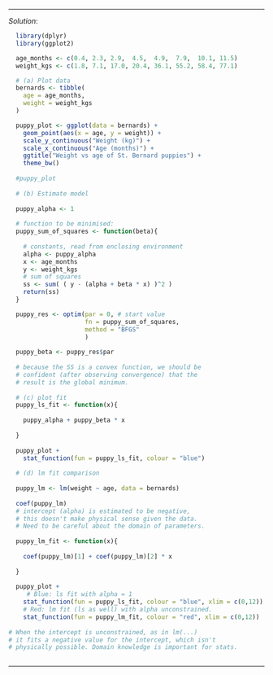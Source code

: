 
***
*Solution*: 

```r
  
  library(dplyr)
  library(ggplot2)

  age_months <- c(0.4, 2.3, 2.9,  4.5,  4.9,  7.9,  10.1, 11.5)
  weight_kgs <- c(1.8, 7.1, 17.0, 20.4, 36.1, 55.2, 58.4, 77.1)

  # (a) Plot data
  bernards <- tibble(
    age = age_months, 
    weight = weight_kgs
  )

  puppy_plot <- ggplot(data = bernards) + 
    geom_point(aes(x = age, y = weight)) +
    scale_y_continuous("Weight (kg)") +
    scale_x_continuous("Age (months)") +
    ggtitle("Weight vs age of St. Bernard puppies") +
    theme_bw()
  
  #puppy_plot
  
  # (b) Estimate model
  
  puppy_alpha <- 1
  
  # function to be minimised:
  puppy_sum_of_squares <- function(beta){
    
    # constants, read from enclosing environment
    alpha <- puppy_alpha
    x <- age_months
    y <- weight_kgs
    # sum of squares
    ss <- sum( ( y - (alpha + beta * x) )^2 )
    return(ss)
  }

  puppy_res <- optim(par = 0, # start value
                     fn = puppy_sum_of_squares,
                     method = "BFGS"
                     )
  
  puppy_beta <- puppy_res$par
  
  # because the SS is a convex function, we should be 
  # confident (after observing convergence) that the
  # result is the global minimum.
  
  # (c) plot fit
  puppy_ls_fit <- function(x){
    
    puppy_alpha + puppy_beta * x
    
  }
  
  puppy_plot + 
    stat_function(fun = puppy_ls_fit, colour = "blue")
  
  # (d) lm fit comparison
  
  puppy_lm <- lm(weight ~ age, data = bernards)
  
  coef(puppy_lm)
  # intercept (alpha) is estimated to be negative, 
  # this doesn't make physical sense given the data.
  # Need to be careful about the domain of parameters.
  
  puppy_lm_fit <- function(x){
    
    coef(puppy_lm)[1] + coef(puppy_lm)[2] * x
    
  }
  
  puppy_plot + 
     # Blue: ls fit with alpha = 1
    stat_function(fun = puppy_ls_fit, colour = "blue", xlim = c(0,12)) +
    # Red: lm fit (ls as well) with alpha unconstrained.
    stat_function(fun = puppy_lm_fit, colour = "red", xlim = c(0,12)) 
  
# When the intercept is unconstrained, as in lm(...) 
# it fits a negative value for the intercept, which isn't
# physically possible. Domain knowledge is important for stats.
  
```

***